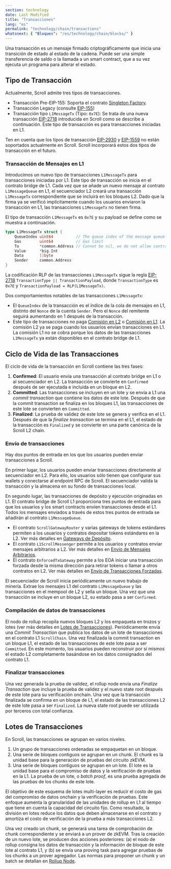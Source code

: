 ```yaml
---
section: technology
date: Last Modified
title: "Transacciones"
lang: "es"
permalink: "technology/chain/transactions"
whatsnext: { "Bloques": "/es/technology/chain/blocks/" }
---
```



Una transacción es un mensaje firmado criptográficamente que inicia una transición de estado al estado de la cadena. Puede ser una simple transferencia de saldo o la llamada a un smart contract, que a su vez ejecuta un programa para alterar el estado.

## Tipo de Transacción

Actualmente, Scroll admite tres tipos de transacciones.

- Transacción Pre-EIP-155: Soporta el contrato [Singleton Factory](https://eips.ethereum.org/EIPS/eip-2470).
- Transacción Legacy (consulte [EIP-155](https://eips.ethereum.org/EIPS/eip-155))
- Transacción tipo `L1MessageTx` (Tipo: `0x7E`): Se trata de una nueva transacción [EIP-2718](https://eips.ethereum.org/EIPS/eip-2718) introducida en Scroll como se describe a continuación. Este tipo de transacción es para transacciones iniciadas en L1.

Ten en cuenta que los tipos de transacción [EIP-2930](https://eips.ethereum.org/EIPS/eip-2930) y [EIP-1559](https://eips.ethereum.org/EIPS/eip-1559) no están soportados actualmente en Scroll. Scroll incorporará estos dos tipos de transacción en el futuro.

### Transacción de Mensajes en L1

Introducimos un nuevo tipo de transacciones `L1MessageTx` para transacciones iniciadas por L1. Este tipo de transacción se inicia en el contrato bridge de L1. Cada vez que se añade un nuevo mensaje al contrato `L1MessageQueue` en L1, el secuenciador L2 creará una transacción `L1MessageTx` correspondiente que se incluirá en los bloques L2. Dado que la firma ya se verificó implícitamente cuando los usuarios enviaron la transacción en L1, las transacciones `L1MessageTx` no tienen firma.

El tipo de transacción `L1MessageTx` es `0x7E` y su payload se define como se muestra a continuación.

```go
type L1MessageTx struct {
	QueueIndex uint64          // The queue index of the message queue in L1 contract
	Gas        uint64          // Gas limit
	To         *common.Address // Cannot be nil, we do not allow contract creation from L1
	Value      *big.Int
	Data       []byte
	Sender     common.Address
}
```

La codificación RLP de las transacciones `L1MessageTx` sigue la regla [EIP-2718](https://eips.ethereum.org/EIPS/eip-2718) `TransactionType || TransactionPayload`, donde `TransactionType` es `0x7E` y `TransactionPayload = RLP(L1MessageTx)`.

Dos comportamientos notables de las transacciones `L1MessageTx`:

- El `QueueIndex` de la transacción es el índice de la cola de mensajes en L1, distinto del `Nonce` de la cuenta `Sender`. Pero el `Nonce` del remitente seguirá aumentando en 1 después de la transacción.
- Este tipo de transacciones no paga [Comisión en L2](/es/developers/transaction-fees-on-scroll#l2-fee) o [Comisión en L1](/es/developers/transaction-fees-on-scroll#l1-fee). La comisión L2 ya se paga cuando los usuarios envían transacciones en L1. La comisión L1 no se cobra porque los datos de las transacciones `L1MessageTx` ya están disponibles en el contrato bridge de L1.

## Ciclo de Vida de las Transacciones

El ciclo de vida de la transacción en Scroll contiene las tres fases:

1. **Confirmed**: El usuario envía una transacción al contrato bridge en L1 o al secuenciador en L2. La transacción se convierte en `Confirmed` después de ser ejecutada e incluida en un bloque en L2.
2. **Committed**: Las transacciones se incluyen en un lote y se envía a L1 una _commit transaction_ que contiene los datos de este lote. Después de que la commit transaction se finaliza en los bloques L1, las transacciones de este lote se convierten en `Committed`.
3. **Finalized**: La prueba de validez de este lote se genera y verifica en el L1. Después de que la _finalize transaction_ se termina en el L1, el estado de la transacción es `Finalized` y se convierte en una parte canónica de la Scroll L2 chain.

### Envío de transacciones

Hay dos puntos de entrada en los que los usuarios pueden enviar transacciones a Scroll.

En primer lugar, los usuarios pueden enviar transacciones directamente al secuenciador en L2. Para ello, los usuarios sólo tienen que configurar sus wallets y conectarse al endpoint RPC de Scroll. El secuenciador valida la transacción y la almacena en su fondo de transacciones local.

En segundo lugar, las transacciones de depósito y ejecución originadas en L1. El contrato bridge de Scroll L1 proporciona tres puntos de entrada para que los usuarios y los smart contracts envíen transacciones desde el L1. Todos los mensajes enviados a través de estos tres puntos de entrada se añadirán al contrato `L1MessageQueue`.

- El contrato `ScrollGatewayRouter` y varias gateways de tokens estándares permiten a los usuarios y contratos depositar tokens estándares en la L2. Ver más detalles en [Gateways de Depósito](/es/technology/bridge/deposit-gateways).
- El contrato `L1ScrollMessenger` permite a los usuarios y contratos enviar mensajes arbitrarios a L2. Ver más detalles en [Envío de Mensajes Arbitrarios](/es/technology/bridge/cross-domain-messaging#envío-de-mensajes-arbitrarios).
- El contrato `EnforcedTxGateway` permite a los EOA iniciar una transacción forzada desde la misma dirección para retirar tokens o llamar a otros contratos en L2. Ver más detalles en [Envío de Transacciones Forzadas](/es/technology/bridge/cross-domain-messaging#envío-de-transacciones-forzadas).

El secuenciador de Scroll inicia periódicamente un nuevo trabajo de minería. Extrae los mensajes L1 del contrato `L1MessageQueue` y las transacciones en el mempool de L2 y sella un bloque. Una vez que una transacción se incluye en un bloque L2, su estado pasa a ser `Confirmed`.

### Compilación de datos de transacciones

El nodo de rollup recopila nuevos bloques L2 y los empaqueta en trozos y lotes (ver más detalles en [Lotes de Transacciones](/es/technology/chain/transactions#lotes-de-transacciones)). Periódicamente envía una _Commit Transaction_ que publica los datos de un lote de transacciones en el contrato L1 `ScrollChain`. Una vez finalizada la commit transaction en un bloque L1, el estado de las transacciones de este lote pasa a ser `Committed`. En este momento, los usuarios pueden reconstruir por sí mismos el estado L2 completamente basándose en los datos consignados del contrato L1.

### Finalizar transacciones

Una vez generada la prueba de validez, el rollup node envía una _Finalize Transaction_ que incluye la prueba de validez y el nuevo state root después de este lote para su verificación onchain. Una vez que la transacción finalizada se confirma en un bloque de L1, el estado de las transacciones L2 de este lote pasa a ser `Finalized`. La nueva state root puede ser utilizada por terceros con total confianza.

## Lotes de Transacciones

<ClickToZoom src={TransactionBatching} alt="Transaction Batching" />

En Scroll, las transacciones se agrupan en varios niveles.

1. Un grupo de transacciones ordenadas se empaquetan en un bloque.
2. Una serie de bloques contiguos se agrupan en un chunk. El chunk es la unidad base para la generación de pruebas del circuito zkEVM.
3. Una serie de bloques contiguos se agrupan en un lote. El lote es la unidad base para el compromiso de datos y la verificación de pruebas en la L1. La prueba de un lote, o _batch proof_, es una prueba agregada de las pruebas de los chunks de este lote.

El objetivo de este esquema de lotes multi-layer es reducir el costo de gas del compromiso de datos onchain y la verificación de pruebas. Este enfoque aumenta la granularidad de las unidades de rollup en L1 al tiempo que tiene en cuenta la capacidad del circuito fijo. Como resultado, la división en lotes reduce los datos que deben almacenarse en el contrato y amortiza el costo de verificación de la prueba a más transacciones L2.

Una vez creado un chunk, se generará una tarea de comprobación de chunk correspondiente y se enviará a un prover de zkEVM. Tras la creación de un nuevo lote, se producen dos acciones posteriores: (a) el nodo de rollup consigna los datos de transacción y la información de bloque de este lote al contrato L1, y (b) se envía una proving task para agregar pruebas de los chunks a un prover agregador. Las normas para proponer un chunk y un batch se detallan en [Rollup Node](/es/technology/sequencer/rollup-node).
